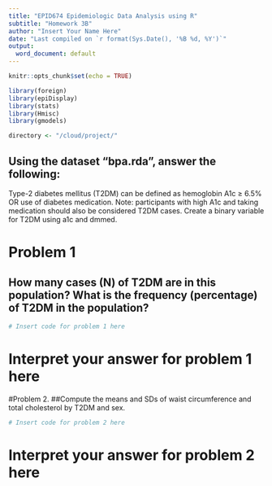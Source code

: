 ```yaml
---
title: "EPID674 Epidemiologic Data Analysis using R"
subtitle: "Homework 3B"
author: "Insert Your Name Here"
date: "Last compiled on `r format(Sys.Date(), '%B %d, %Y')`"
output:
  word_document: default
---
```



```r
knitr::opts_chunk$set(echo = TRUE)

library(foreign)
library(epiDisplay)
library(stats)
library(Hmisc)
library(gmodels)

directory <- "/cloud/project/"
```

## Using the dataset “bpa.rda”, answer the following:

Type-2 diabetes mellitus (T2DM) can be defined as hemoglobin A1c ≥ 6.5% OR use of diabetes medication. Note: participants with high A1c and taking medication should also be considered T2DM cases.
Create a binary variable for T2DM using a1c and dmmed.

# Problem 1
## How many cases (N) of T2DM are in this population? What is the frequency (percentage) of T2DM in the population?


```r
# Insert code for problem 1 here
```
# Interpret your answer for problem 1 here


#Problem 2. 
##Compute the means and SDs of waist circumference and total cholesterol by T2DM and sex.
```r
# Insert code for problem 2 here
```
# Interpret your answer for problem 2 here
